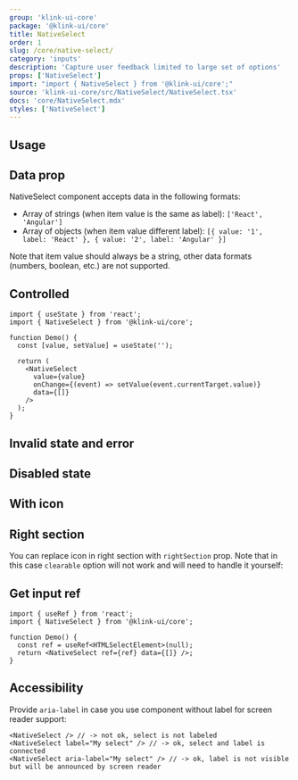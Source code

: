 ```yaml
---
group: 'klink-ui-core'
package: '@klink-ui/core'
title: NativeSelect
order: 1
slug: /core/native-select/
category: 'inputs'
description: 'Capture user feedback limited to large set of options'
props: ['NativeSelect']
import: "import { NativeSelect } from '@klink-ui/core';"
source: 'klink-ui-core/src/NativeSelect/NativeSelect.tsx'
docs: 'core/NativeSelect.mdx'
styles: ['NativeSelect']
---
```



## Usage

<Demo data={NativeSelectDemos.configurator} />

## Data prop

NativeSelect component accepts data in the following formats:

- Array of strings (when item value is the same as label): `['React', 'Angular']`
- Array of objects (when item value different label): `[{ value: '1', label: 'React' }, { value: '2', label: 'Angular' }]`

Note that item value should always be a string, other data formats (numbers, boolean, etc.) are not supported.

## Controlled

```tsx
import { useState } from 'react';
import { NativeSelect } from '@klink-ui/core';

function Demo() {
  const [value, setValue] = useState('');

  return (
    <NativeSelect
      value={value}
      onChange={(event) => setValue(event.currentTarget.value)}
      data={[]}
    />
  );
}
```

## Invalid state and error

<Demo data={NativeSelectDemos.validation} />

## Disabled state

<Demo data={NativeSelectDemos.disabled} />

## With icon

<Demo data={NativeSelectDemos.icon} />

## Right section

You can replace icon in right section with `rightSection` prop.
Note that in this case `clearable` option will not work and will need to handle it yourself:

<Demo data={NativeSelectDemos.rightSection} />

## Get input ref

```tsx
import { useRef } from 'react';
import { NativeSelect } from '@klink-ui/core';

function Demo() {
  const ref = useRef<HTMLSelectElement>(null);
  return <NativeSelect ref={ref} data={[]} />;
}
```

## Accessibility

Provide `aria-label` in case you use component without label for screen reader support:

```tsx
<NativeSelect /> // -> not ok, select is not labeled
<NativeSelect label="My select" /> // -> ok, select and label is connected
<NativeSelect aria-label="My select" /> // -> ok, label is not visible but will be announced by screen reader
```

